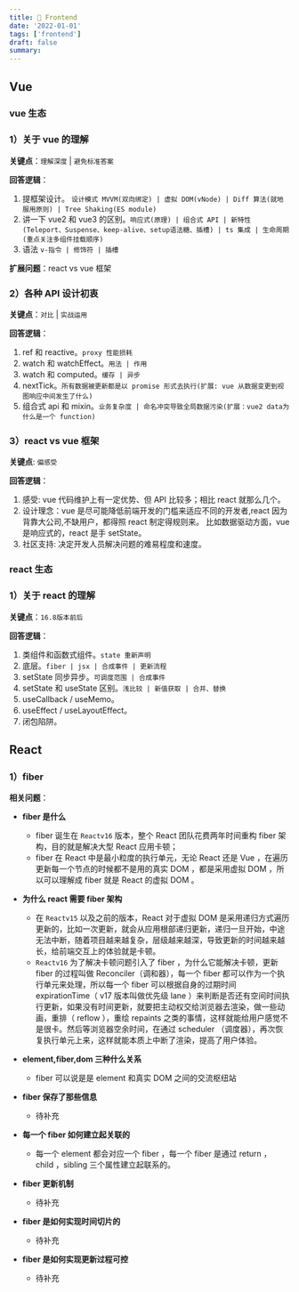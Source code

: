 ```yaml
---
title: 🚀 Frontend
date: '2022-01-01'
tags: ['frontend']
draft: false
summary:
---
```


## Vue

### vue 生态

### 1）关于 vue 的理解

**关键点**：`理解深度` | `避免标准答案`

**回答逻辑**：

1. 提框架设计。 `设计模式 MVVM(双向绑定) | 虚拟 DOM(vNode) | Diff 算法(就地服用原则) | Tree Shaking(ES module)`
2. 讲一下 vue2 和 vue3 的区别。`响应式(原理) | 组合式 API | 新特性(Teleport、Suspense、keep-alive、setup语法糖、插槽) | ts 集成 | 生命周期(重点关注多组件挂载顺序)`
3. 语法 `v-指令 | 修饰符 | 插槽`

**扩展问题**：react vs vue 框架

### 2）各种 API 设计初衷

**关键点**：`对比` | `实战运用`

**回答逻辑**：

1. ref 和 reactive。`proxy 性能损耗`
2. watch 和 watchEffect。`用法 | 作用`
3. watch 和 computed。`缓存 | 异步`
4. nextTick。`所有数据被更新都是以 promise 形式去执行(扩展: vue 从数据变更到视图响应中间发生了什么)`
5. 组合式 api 和 mixin。`业务复杂度 | 命名冲突导致全局数据污染(扩展：vue2 data为什么是一个 function)`

### 3）react vs vue 框架

**关键点**: `偏感受`

**回答逻辑**：

1. 感受: vue 代码维护上有一定优势、但 API 比较多；相比 react 就那么几个。
2. 设计理念：vue 是尽可能降低前端开发的门槛来适应不同的开发者,react 因为背靠大公司,不缺用户，都得照 react 制定得规则来。
   比如数据驱动方面，vue 是响应式的，react 是手 setState。
3. 社区支持: 决定开发人员解决问题的难易程度和速度。

### react 生态

### 1）关于 react 的理解

**关键点**：`16.8版本前后`

**回答逻辑**：

1. 类组件和函数式组件。`state 重新声明`
2. 底层。`fiber | jsx | 合成事件 | 更新流程`
3. setState 同步异步。`可调度范围 | 合成事件`
4. setState 和 useState 区别。`浅比较 | 新值获取 | 合并、替换`
5. useCallback / useMemo。
6. useEffect / useLayoutEffect。
7. 闭包陷阱。

## React

### 1）fiber

**相关问题**：

- **fiber 是什么**

  - fiber 诞生在 `Reactv16` 版本，整个 React 团队花费两年时间重构 fiber 架构，目的就是解决大型 React 应用卡顿；
  - fiber 在 React 中是最小粒度的执行单元，无论 React 还是 Vue ，在遍历更新每一个节点的时候都不是用的真实 DOM ，都是采用虚拟 DOM ，所以可以理解成 fiber 就是 React 的虚拟 DOM 。

- **为什么 react 需要 fiber 架构**

  - 在 `Reactv15` 以及之前的版本，React 对于虚拟 DOM 是采用递归方式遍历更新的，比如一次更新，就会从应用根部递归更新，递归一旦开始，中途无法中断，随着项目越来越复杂，层级越来越深，导致更新的时间越来越长，给前端交互上的体验就是卡顿。
  - `Reactv16` 为了解决卡顿问题引入了 fiber ，为什么它能解决卡顿，更新 fiber 的过程叫做 Reconciler（调和器），每一个 fiber 都可以作为一个执行单元来处理，所以每一个 fiber 可以根据自身的过期时间expirationTime（ v17 版本叫做优先级 lane ）来判断是否还有空间时间执行更新，如果没有时间更新，就要把主动权交给浏览器去渲染，做一些动画，重排（ reflow ），重绘 repaints 之类的事情，这样就能给用户感觉不是很卡。然后等浏览器空余时间，在通过 scheduler （调度器），再次恢复执行单元上来，这样就能本质上中断了渲染，提高了用户体验。

- **element,fiber,dom 三种什么关系**

  - fiber 可以说是是 element 和真实 DOM 之间的交流枢纽站

- **fiber 保存了那些信息**

  - 待补充

- **每一个 fiber 如何建立起关联的**

  - 每一个 element 都会对应一个 fiber ，每一个 fiber 是通过 return ， child ，sibling 三个属性建立起联系的。

- **fiber 更新机制**

  - 待补充

- **fiber 是如何实现时间切片的**

  - 待补充

- **fiber 是如何实现更新过程可控**

  - 待补充
